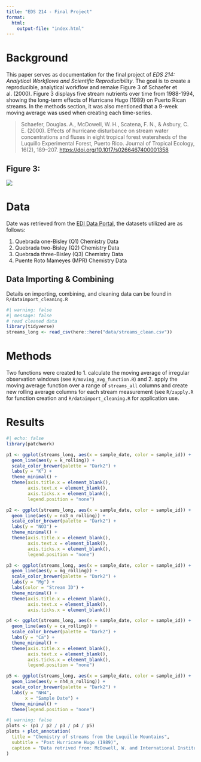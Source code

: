 ```yaml
---
title: "EDS 214 - Final Project"
format:
  html:
    output-file: "index.html"
---
```


# Background

This paper serves as documentation for the final project of *EDS 214: Analytical Workflows and Scientific Reproducibility*. The goal is to create a reproducible, analytical workflow and remake Figure 3 of Schaefer et al. (2000). Figure 3 displays five stream nutrients over time from 1988-1994, showing the long-term effects of Hurricane Hugo (1989) on Puerto Rican streams. In the methods section, it was also mentioned that a 9-week moving average was used when creating each time-series.

> Schaefer, Douglas. A., McDowell, W. H., Scatena, F. N., & Asbury, C. E. (2000). Effects of hurricane disturbance on stream water concentrations and fluxes in eight tropical forest watersheds of the Luquillo Experimental Forest, Puerto Rico. Journal of Tropical Ecology, 16(2), 189–207. <https://doi.org/10.1017/s0266467400001358>

## Figure 3:

![](https://zachyyy700.github.io/eds214-finalproject/Figure3.png)

# Data

Date was retrieved from the [EDI Data Portal](https://portal.edirepository.org/nis/mapbrowse?packageid=knb-lter-luq.20.4923064), the datasets utilized are as follows:

1.  Quebrada one-Bisley (Q1) Chemistry Data
2.  Quebrada two-Bisley (Q2) Chemistry Data
3.  Quebrada three-Bisley (Q3) Chemistry Data
4.  Puente Roto Mameyes (MPR) Chemistry Data

## Data Importing & Combining

Details on importing, combining, and cleaning data can be found in `R/dataimport_cleaning.R`

```r
#| warning: false
#| message: false
# read cleaned data
library(tidyverse)
streams_long <- read_csv(here::here("data/streams_clean.csv"))
```

# Methods

Two functions were created to 1. calculate the moving average of irregular observation windows (see `R/moving_avg_function.R`) and 2. apply the moving average function over a range of `streams_all` columns and create new rolling average columns for each stream measurement (see `R/zapply.R` for function creation and `R/dataimport_cleaning.R` for application use.

# Results

```r
#| echo: false
library(patchwork)

p1 <- ggplot(streams_long, aes(x = sample_date, color = sample_id)) +
  geom_line(aes(y = k_rolling)) +
  scale_color_brewer(palette = "Dark2") +
  labs(y = "K") +
  theme_minimal() +
  theme(axis.title.x = element_blank(),
        axis.text.x = element_blank(),
        axis.ticks.x = element_blank(),
        legend.position = "none") 

p2 <- ggplot(streams_long, aes(x = sample_date, color = sample_id)) +
  geom_line(aes(y = no3_n_rolling)) +
  scale_color_brewer(palette = "Dark2") +
  labs(y = "NO3") +
  theme_minimal() +
  theme(axis.title.x = element_blank(),
        axis.text.x = element_blank(),
        axis.ticks.x = element_blank(),
        legend.position = "none")

p3 <- ggplot(streams_long, aes(x = sample_date, color = sample_id)) +
  geom_line(aes(y = mg_rolling)) +
  scale_color_brewer(palette = "Dark2") +
  labs(y = "Mg") +
  labs(color = "Stream ID") +
  theme_minimal() +
  theme(axis.title.x = element_blank(),
        axis.text.x = element_blank(),
        axis.ticks.x = element_blank())

p4 <- ggplot(streams_long, aes(x = sample_date, color = sample_id)) +
  geom_line(aes(y = ca_rolling)) +
  scale_color_brewer(palette = "Dark2") +
  labs(y = "Ca") +
  theme_minimal() +
  theme(axis.title.x = element_blank(),
        axis.text.x = element_blank(),
        axis.ticks.x = element_blank(),
        legend.position = "none")

p5 <- ggplot(streams_long, aes(x = sample_date, color = sample_id)) +
  geom_line(aes(y = nh4_n_rolling)) +
  scale_color_brewer(palette = "Dark2") +
  labs(y = "NH4",
       x = "Sample Date") +
  theme_minimal() +
  theme(legend.position = "none")
```

```r
#| warning: false
plots <- (p1 / p2 / p3 / p4 / p5)
plots + plot_annotation(
  title = "Chemistry of streams from the Luquillo Mountains",
  subtitle = "Post Hurricane Hugo (1989)",
  caption = "Data retrived from: McDowell, W. and International Institute of Tropical Forestry(IITF), USDA Forest Service.. 2024."
)
```
